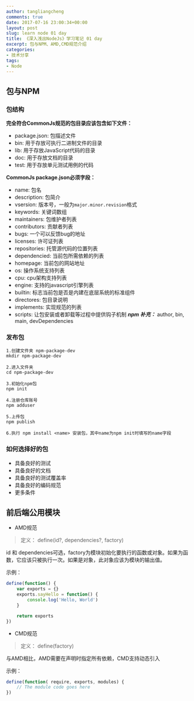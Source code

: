 ```yaml
---
author: tangliangcheng
comments: true
date: 2017-07-16 23:00:34+00:00
layout: post
slug: learn node 01 day
title: 《深入浅出NodeJs》学习笔记 01 day
excerpt: 包与NPM、AMD,CMD规范介绍
categories:
- 技术分享
tags:
- Node
---
```


## 包与NPM

### 包结构

**完全符合CommonJs规范的包目录应该包含如下文件：**

* package.json: 包描述文件
* bin: 用于存放可执行二进制文件的目录
* lib: 用于存放JavaScript代码的目录
* doc: 用于存放文档的目录
* test: 用于存放单元测试用例的代码

**CommonJs package.json必须字段：**

* name: 包名
* description: 包简介
* vsersion: 版本号，一般为`major.minor.revision`格式
* keywords: 关键词数组
* maintainers: 包维护者列表
* contributors: 贡献者列表
* bugs: 一个可以反馈bug的地址
* licenses: 许可证列表
* repositories: 托管源代码的位置列表
* dependencied: 当前包所需依赖的列表
* homepage: 当前包的网站地址
* os: 操作系统支持列表
* cpu: cpu架构支持列表
* engine: 支持的javascript引擎列表
* builtin: 标志当前包是否是内建在底层系统的标准组件
* directores: 包目录说明
* implements: 实现规范的列表
* scripts: 让包安装或者卸载等过程中提供钩子机制
***npm 补充：*** author, bin, main, devDependencies

### 发布包

```shell
1.创建文件夹 npm-package-dev
mkdir npm-package-dev

2.进入文件夹
cd npm-package-dev

3.初始化npm包
npm init

4.注册仓库账号
npm adduser

5.上传包
npm publish

6.执行 npm install <name> 安装包，其中name为npm init时填写的name字段
```

### 如何选择好的包

* 具备良好的测试
* 具备良好的文档
* 具备良好的测试覆盖率
* 具备良好的编码规范
* 更多条件

## 前后端公用模块

* AMD规范

> 定义： define(id?, dependencies?, factory)

id 和 dependencies可选，factory为模块初始化要执行的函数或对象。如果为函数，它应该只被执行一次。如果是对象，此对象应该为模块的输出值。

示例：

```js
define(function() {
    var exports = {}
    exports.sayHello = function() {
        console.log('Hello, World')
    }

    return exports
})
```

* CMD规范

> 定义： define(factory)

与AMD相比，AMD需要在声明时指定所有依赖，CMD支持动态引入

示例：

```js
define(function( require, exports, modules) {
    // The module code goes here
})
```

